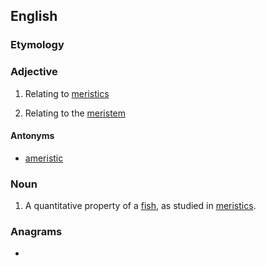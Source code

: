 ==English==

===Etymology===
{{backform|meristics|lang=en}}

===Adjective===
{{en-adj}}

# {{lb|en|ichthyology}} Relating to [[meristics]]
# {{lb|en|biology}} Relating to the [[meristem]]

====Antonyms====
* [[ameristic]]

===Noun===
{{en-noun}}

# {{lb|en|ichthyology}} A quantitative property of a [[fish]], as studied in [[meristics]].

===Anagrams===
* {{anagrams|en|a=ceiimrst|micrites|scimiter|trimesic}}